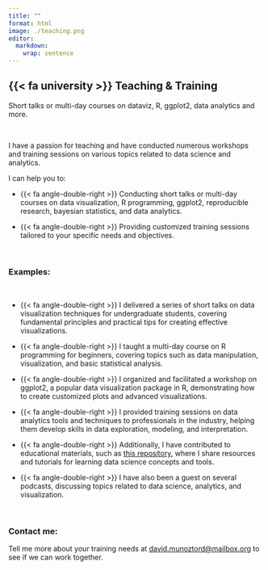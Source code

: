 ```yaml
---
title: ""
format: html
image: ./teaching.png
editor: 
  markdown: 
    wrap: sentence
---
```


## {{< fa university >}}  Teaching & Training

Short talks or multi-day courses on dataviz, R, ggplot2, data analytics and more.

<br>

I have a passion for teaching and have conducted numerous workshops and training sessions on various topics related to data science and analytics. 


I can help you to:

-   {{< fa angle-double-right >}} Conducting short talks or multi-day courses on data visualization, R programming, ggplot2, reproducible research, bayesian statistics, and data analytics.

-   {{< fa angle-double-right >}} Providing customized training sessions tailored to your specific needs and objectives.


<br>

### Examples:

<br> 

-   {{< fa angle-double-right >}} I delivered a series of short talks on data visualization techniques for undergraduate students, covering fundamental principles and practical tips for creating effective visualizations.

-   {{< fa angle-double-right >}} I taught a multi-day course on R programming for beginners, covering topics such as data manipulation, visualization, and basic statistical analysis.

-   {{< fa angle-double-right >}} I organized and facilitated a workshop on ggplot2, a popular data visualization package in R, demonstrating how to create customized plots and advanced visualizations.


-   {{< fa angle-double-right >}} I provided training sessions on data analytics tools and techniques to professionals in the industry, helping them develop skills in data exploration, modeling, and interpretation.
 
-   {{< fa angle-double-right >}} Additionally, I have contributed to educational materials, such as [this repository](https://github.com/munoztd0/teaching), where I share resources and tutorials for learning data science concepts and tools.

-   {{< fa angle-double-right >}} I have also been a guest on several podcasts, discussing topics related to data science, analytics, and visualization.


<br>

### Contact me:

Tell me more about your training needs at [david.munoztord@mailbox.org](mailto:david.munoztord@mailbox.org) to see if we can work together.